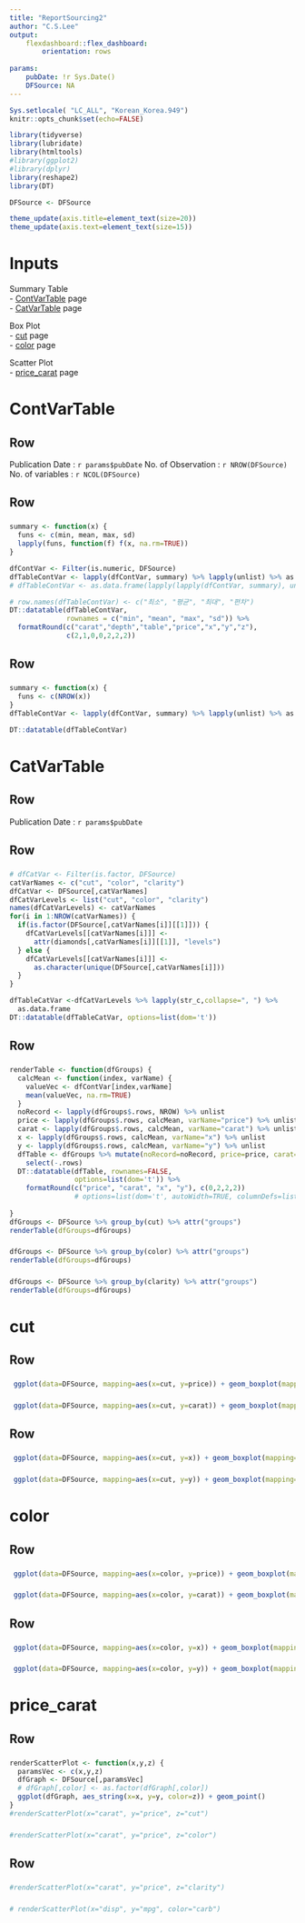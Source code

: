 ```yaml
---
title: "ReportSourcing2"
author: "C.S.Lee"
output:
    flexdashboard::flex_dashboard:
        orientation: rows
        
params:
    pubDate: !r Sys.Date()
    DFSource: NA
---
```


```r
Sys.setlocale( "LC_ALL", "Korean_Korea.949")
knitr::opts_chunk$set(echo=FALSE)

library(tidyverse)
library(lubridate)
library(htmltools)
#library(ggplot2)
#library(dplyr)
library(reshape2)
library(DT)

DFSource <- DFSource

theme_update(axis.title=element_text(size=20))
theme_update(axis.text=element_text(size=15))

```

Inputs {.sidebar}
=============================================

Summary Table  
 - [ContVarTable] page  
 - [CatVarTable] page  
 
Box Plot  
 - [cut] page  
 - [color] page 
 
Scatter Plot  
 - [price_carat] page  
 
 

 

ContVarTable{data-navmenu="Summary Table"}
=============================================

Row {data-height=30}
---------------------------------------------
Publication Date : `r params$pubDate`
No. of Observation : `r NROW(DFSource)`
No. of variables : `r NCOL(DFSource)`

Row {data-height=485}
---------------------------------------------

### 
```r
summary <- function(x) {
  funs <- c(min, mean, max, sd)
  lapply(funs, function(f) f(x, na.rm=TRUE))
}

dfContVar <- Filter(is.numeric, DFSource)
dfTableContVar <- lapply(dfContVar, summary) %>% lapply(unlist) %>% as.data.frame
# dfTableContVar <- as.data.frame(lapply(lapply(dfContVar, summary), unlist))

# row.names(dfTableContVar) <- c("최소", "평균", "최대", "편차")
DT::datatable(dfTableContVar,
              rownames = c("min", "mean", "max", "sd")) %>%
  formatRound(c("carat","depth","table","price","x","y","z"),
              c(2,1,0,0,2,2,2)) 


```

Row {data-height=485}
---------------------------------------------
### 
```r
summary <- function(x) {
  funs <- c(NROW(x))
}
dfTableContVar <- lapply(dfContVar, summary) %>% lapply(unlist) %>% as.data.frame

DT::datatable(dfTableContVar)
```


CatVarTable{data-navmenu="Summary Table"}
=============================================

Row {data-height=30}
---------------------------------------------
Publication Date : `r params$pubDate`

Row {data-height=170}
---------------------------------------------

### 
```r
# dfCatVar <- Filter(is.factor, DFSource)
catVarNames <- c("cut", "color", "clarity")
dfCatVar <- DFSource[,catVarNames]
dfCatVarLevels <- list("cut", "color", "clarity")
names(dfCatVarLevels) <- catVarNames
for(i in 1:NROW(catVarNames)) {
  if(is.factor(DFSource[,catVarNames[i]][[1]])) {
    dfCatVarLevels[[catVarNames[i]]] <-
      attr(diamonds[,catVarNames[i]][[1]], "levels")
  } else {
    dfCatVarLevels[[catVarNames[i]]] <-
      as.character(unique(DFSource[,catVarNames[i]]))
  }
}

dfTableCatVar <-dfCatVarLevels %>% lapply(str_c,collapse=", ") %>%
  as.data.frame 
DT::datatable(dfTableCatVar, options=list(dom='t'))
```

Row {data-height=800}
---------------------------------------------
### 
```r
renderTable <- function(dfGroups) {
  calcMean <- function(index, varName) {
    valueVec <- dfContVar[index,varName]
    mean(valueVec, na.rm=TRUE)
  }
  noRecord <- lapply(dfGroups$.rows, NROW) %>% unlist
  price <- lapply(dfGroups$.rows, calcMean, varName="price") %>% unlist
  carat <- lapply(dfGroups$.rows, calcMean, varName="carat") %>% unlist
  x <- lapply(dfGroups$.rows, calcMean, varName="x") %>% unlist
  y <- lapply(dfGroups$.rows, calcMean, varName="y") %>% unlist
  dfTable <- dfGroups %>% mutate(noRecord=noRecord, price=price, carat=carat, x=x, y=y) %>% 
    select(-.rows)  
  DT::datatable(dfTable, rownames=FALSE, 
                options=list(dom='t')) %>%
    formatRound(c("price", "carat", "x", "y"), c(0,2,2,2))
                # options=list(dom='t', autoWidth=TRUE, columnDefs=list(list(width='200px'))))
  
}
dfGroups <- DFSource %>% group_by(cut) %>% attr("groups")
renderTable(dfGroups=dfGroups)
```

### 
```r
dfGroups <- DFSource %>% group_by(color) %>% attr("groups")
renderTable(dfGroups=dfGroups)
```

### 
```r
dfGroups <- DFSource %>% group_by(clarity) %>% attr("groups")
renderTable(dfGroups=dfGroups)
```

cut{data-navmenu="Box Plot"}
=============================================

Row {data-height=500}
---------------------------------------------

### 
```r
 ggplot(data=DFSource, mapping=aes(x=cut, y=price)) + geom_boxplot(mapping=aes(group=cut))
```

### 
```r
 ggplot(data=DFSource, mapping=aes(x=cut, y=carat)) + geom_boxplot(mapping=aes(group=cut))
```

Row {data-height=500}
---------------------------------------------

### 
```r
 ggplot(data=DFSource, mapping=aes(x=cut, y=x)) + geom_boxplot(mapping=aes(group=cut))
```

### 
```r
 ggplot(data=DFSource, mapping=aes(x=cut, y=y)) + geom_boxplot(mapping=aes(group=cut))
```

color{data-navmenu="Box Plot"}
=============================================

Row {data-height=500}
---------------------------------------------

### 
```r
 ggplot(data=DFSource, mapping=aes(x=color, y=price)) + geom_boxplot(mapping=aes(group=color))
```

### 
```r
 ggplot(data=DFSource, mapping=aes(x=color, y=carat)) + geom_boxplot(mapping=aes(group=color))
```

Row {data-height=500}
---------------------------------------------

### 
```r
 ggplot(data=DFSource, mapping=aes(x=color, y=x)) + geom_boxplot(mapping=aes(group=color))
```

### 
```r
 ggplot(data=DFSource, mapping=aes(x=color, y=y)) + geom_boxplot(mapping=aes(group=color))
```

price_carat {data-navmenu="Scatter Plot"}
=============================================

Row {data-height=500}
---------------------------------------------

### 
```r
renderScatterPlot <- function(x,y,z) {
  paramsVec <- c(x,y,z)
  dfGraph <- DFSource[,paramsVec]
  # dfGraph[,color] <- as.factor(dfGraph[,color])
  ggplot(dfGraph, aes_string(x=x, y=y, color=z)) + geom_point() 
}
#renderScatterPlot(x="carat", y="price", z="cut")
```

### 
```r
#renderScatterPlot(x="carat", y="price", z="color")
```

Row {data-height=500}
---------------------------------------------

### 
```r
#renderScatterPlot(x="carat", y="price", z="clarity")
```

### 
```r
# renderScatterPlot(x="disp", y="mpg", color="carb")
```

